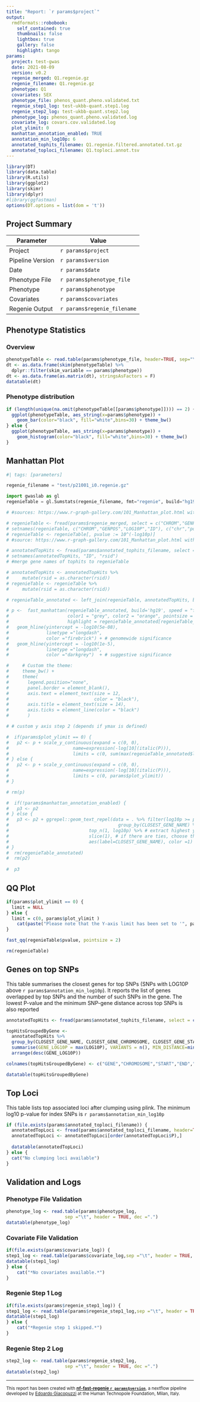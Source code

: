 ```yaml
---
title: "Report: `r params$project`"
output:
  rmdformats::robobook:
    self_contained: true
    thumbnails: false
    lightbox: true
    gallery: false
    highlight: tango
params:
  project: test-gwas
  date: 2021-08-09
  version: v0.2
  regenie_merged: Q1.regenie.gz
  regenie_filename: Q1.regenie.gz
  phenotype: Q1
  covariates: SEX
  phenotype_file: phenos_quant.pheno.validated.txt
  regenie_step1_log: test-ukbb-quant.step1.log
  regenie_step2_log: test-ukbb-quant.step2.log
  phenotype_log: phenos_quant.pheno.validated.log
  covariate_log: covars.cov.validated.log
  plot_ylimit: 0
  manhattan_annotation_enabled: TRUE
  annotation_min_log10p: 6
  annotated_tophits_filename: Q1.regenie.filtered.annotated.txt.gz
  annotated_toploci_filename: Q1.toploci.annot.tsv
---
```


```r
library(DT)
library(data.table)
library(R.utils)
library(ggplot2)
library(skimr)
library(dplyr)
#library(ggfastman)
options(DT.options = list(dom = 't'))
```

## Project Summary

| Parameter     | Value                                      |
| ------------- |--------------------------------------------|
| Project       | `r params$project`                         |
| Pipeline Version       | `r params$version`                |
| Date       | `r params$date`                         |
| Phenotype File      | `r params$phenotype_file`            |
| Phenotype       | `r params$phenotype`                     |
| Covariates       | `r params$covariates`                     |
| Regenie Output      | `r params$regenie_filename`             |

## Phenotype Statistics

### Overview

```r
phenotypeTable <- read.table(params$phenotype_file, header=TRUE, sep="\t", dec = ".")
dt <- as.data.frame(skim(phenotypeTable) %>%
  dplyr::filter(skim_variable == params$phenotype))
dt <- as.data.frame(as.matrix(dt), stringsAsFactors = F)
datatable(dt)
```

### Phenotype distribution

```r
if (length(unique(na.omit(phenotypeTable[[params$phenotype]]))) == 2) {
  ggplot(phenotypeTable, aes_string(x=params$phenotype)) +
    geom_bar(color="black", fill="white",bins=30) + theme_bw()
} else {
  ggplot(phenotypeTable, aes_string(x=params$phenotype)) +
    geom_histogram(color="black", fill="white",bins=30) + theme_bw()
}
```

## Manhattan Plot

```python
#| tags: [parameters]

regenie_filename = "test/p21001_i0.regenie.gz"
```
```python
import gwaslab as gl
regenieTable = gl.Sumstats(regenie_filename, fmt="regenie", build="hg19")

# #sources: https://www.r-graph-gallery.com/101_Manhattan_plot.html with modifications

# regenieTable <- fread(params$regenie_merged, select = c("CHROM","GENPOS","LOG10P","ID"), header=TRUE, tmpdir="$PWD")
# setnames(regenieTable, c("CHROM","GENPOS","LOG10P","ID"), c("chr","pos","log10p","rsid")) 
# regenieTable <- regenieTable[, pvalue := 10^(-log10p)]
# #source: https://www.r-graph-gallery.com/101_Manhattan_plot.html with modifications

# annotatedTopHits <- fread(params$annotated_tophits_filename, select = c("ID", "CLOSEST_GENE_NAME"), header=TRUE, tmpdir="$PWD")
# setnames(annotatedTopHits, "ID", "rsid")
# #merge gene names of tophits to regenieTable

# annotatedTopHits <- annotatedTopHits %>%  
#     mutate(rsid = as.character(rsid))
# regenieTable <- regenieTable %>%  
#     mutate(rsid = as.character(rsid))

# regenieTable_annotated <- left_join(regenieTable, annotatedTopHits, by = "rsid")

# p <-  fast_manhattan(regenieTable_annotated, build='hg19', speed = "f",
#                      color1 = "grey", color2 = "orange", pointsize = 2, 
#                      highlight = regenieTable_annotated[regenieTable_annotated$pvalue < 5e-8,]$rsid) +
#   geom_hline(yintercept = -log10(5e-08),
#              linetype ="longdash",
#              color ="firebrick") + # genomewide significance
#   geom_hline(yintercept = -log10(1e-5),
#              linetype ="longdash",
#              color ="darkgrey")  + # suggestive significance

#     # Custom the theme:
#     theme_bw() +
#     theme(
#       legend.position="none",
#       panel.border = element_blank(),
#       axis.text = element_text(size = 12,
#                                color = "black"),
#       axis.title = element_text(size = 14),
#       axis.ticks = element_line(color = "black")
#       )

# # custom y axis step 2 (depends if ymax is defined)

#  if(params$plot_ylimit == 0) {
#   p2 <- p + scale_y_continuous(expand = c(0, 0),
#                        name=expression(-log[10](italic(P))),
#                        limits = c(0, sum(max(regenieTable_annotated$log10p), 0.5)))
# } else {
#   p2 <- p + scale_y_continuous(expand = c(0, 0),
#                        name=expression(-log[10](italic(P))),
#                        limits = c(0, params$plot_ylimit))
# }

# rm(p)

#  if(!params$manhattan_annotation_enabled) {
#   p3 <- p2
# } else {
#   p3 <- p2 + ggrepel::geom_text_repel(data = . %>% filter(log10p >= params$annotation_min_log10p) %>%
#                                         group_by(CLOSEST_GENE_NAME) %>% 
#                              top_n(1, log10p) %>% # extract highest y values
#                              slice(1), # if there are ties, choose the first one
#                              aes(label=CLOSEST_GENE_NAME), color =1)
# }
#  rm(regenieTable_annotated)
#  rm(p2)
 
#  p3

```

## QQ Plot

```r
if(params$plot_ylimit == 0) {
  limit = NULL
} else {
  limit = c(0, params$plot_ylimit )
    cat(paste("Please note that the Y-axis limit has been set to '", params$plot_ylimit,"'. Please use the 'plot_ylimit' parameter to adapt this behaviour."))
}

fast_qq(regenieTable$pvalue, pointsize = 2)

rm(regenieTable)
```

## Genes on top SNPs

This table summarises the closest genes for top SNPs (SNPs with LOG10P above `r params$annotation_min_log10p`).
It reports the list of genes overlapped by top SNPs and the number of such SNPs in the gene. 
The lowest P-value and the minimum SNP-gene distance across top SNPs is also reported

```r

annotatedTopHits <- fread(params$annotated_tophits_filename, select = c("CHROM", "GENPOS", "LOG10P", "ID", "CLOSEST_GENE_NAME", "CLOSEST_GENE_CHROMOSOME", "CLOSEST_GENE_START", "CLOSEST_GENE_END", "CLOSEST_GENE_DISTANCE"), header=TRUE, tmpdir="$PWD")

topHitsGroupedByGene <-
  annotatedTopHits %>%
  group_by(CLOSEST_GENE_NAME, CLOSEST_GENE_CHROMOSOME, CLOSEST_GENE_START, CLOSEST_GENE_END) %>%
  summarise(GENE_LOG10P = max(LOG10P), VARIANTS = n(), MIN_DISTANCE=min(CLOSEST_GENE_DISTANCE)) %>%
  arrange(desc(GENE_LOG10P))

colnames(topHitsGroupedByGene) <- c("GENE","CHROMOSOME","START","END","MAX_LOG10P","N_VARIANTS","MIN_DISTANCE")

datatable(topHitsGroupedByGene)

```

## Top Loci

This table lists top associated loci after clumping using plink. 
The minimum log10 p-value for index SNPs is `r params$annotation_min_log10p`

```r
if (file.exists(params$annotated_toploci_filename)) {
  annotatedTopLoci <- fread(params$annotated_toploci_filename, header=TRUE, tmpdir="$PWD")
  annotatedTopLoci <- annotatedTopLoci[order(annotatedTopLoci$P),]
  
  datatable(annotatedTopLoci)
} else {
  cat("No clumping loci available")
}
```

## Validation and Logs

### Phenotype File Validation

```r
phenotype_log <- read.table(params$phenotype_log,
                      sep ="\t", header = TRUE, dec =".")
datatable(phenotype_log)
```

### Covariate File Validation

```r
if(file.exists(params$covariate_log)) {
step1_log <- read.table(params$covariate_log,sep ="\t", header = TRUE, dec =".")
datatable(step1_log)
} else {
    cat("*No covariates available.*")
}
```

### Regenie Step 1 Log

```r
if(file.exists(params$regenie_step1_log)) {
step1_log <- read.table(params$regenie_step1_log,sep ="\t", header = TRUE, dec =".")
datatable(step1_log)
} else {
    cat("*Regenie step 1 skipped.*")
}
```

### Regenie Step 2 Log

```r
step2_log <- read.table(params$regenie_step2_log,
                      sep ="\t", header = TRUE, dec =".")
datatable(step2_log)
```


---

<small>
This report has been created with **[nf-fast-regenie `r params$version`](https://gitlab.fht.org/genome-analysis-unit/nf-pipeline-regenie)**, a nextflow pipeline developed by [Edoardo Giacopuzzi](mailto:edoardo.giacopuzzi@fht.org) at the Human Technopole Foundation, Milan, Italy. 
</small>
